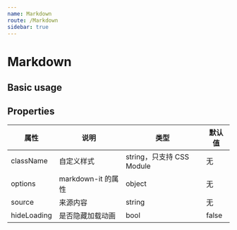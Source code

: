 ```yaml
---
name: Markdown
route: /Markdown
sidebar: true
---
```



# Markdown

## Basic usage

<Playground>
  <Markdown source="# some text"/>
</Playground>

## Properties

| 属性 | 说明 | 类型 | 默认值 |
| ---- | ---- | ---- | ---- |
| className | 自定义样式 | string，只支持 CSS Module | 无 |
| options | markdown-it 的属性 | object | 无 |
| source | 来源内容 | string | 无 |
| hideLoading | 是否隐藏加载动画 | bool | false |